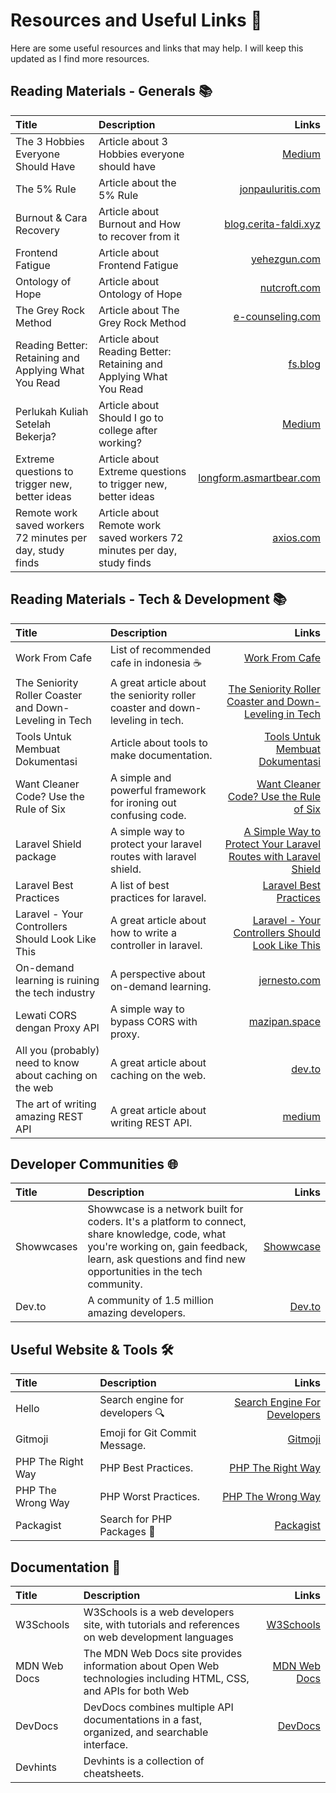 # Resources and Useful Links 📌

Here are some useful resources and links that may help. I will keep this updated as I find more resources.

## Reading Materials - Generals 📚️
| Title                                                     | Description                                                             |                                                                                                  Links |
|:----------------------------------------------------------|:------------------------------------------------------------------------|-------------------------------------------------------------------------------------------------------:|
| The 3 Hobbies Everyone Should Have                        | Article about 3 Hobbies everyone should have                            |          [Medium](https://medium.com/age-of-awareness/the-3-hobbies-everyone-should-have-1a2de934be83) |
| The 5% Rule                                               | Article about the 5% Rule                                               |                                [jonpauluritis.com](https://jonpauluritis.com/articles/5-percent-rule/) |
| Burnout & Cara Recovery                                   | Article about Burnout and How to recover from it                        |                     [blog.cerita-faldi.xyz](https://blog.cerita-faldi.xyz/burn-out-dan-cara-recovery/) |
| Frontend Fatigue                                          | Article about Frontend Fatigue                                          |                                         [yehezgun.com](https://yehezgun.com/articles/frontend-fatigue) |
| Ontology of Hope                                          | Article about Ontology of Hope                                          |                                         [nutcroft.com](https://nutcroft.com/blog/an-ontology-of-hope/) |
| The Grey Rock Method                                      | Article about The Grey Rock Method                                      |                [e-counseling.com](https://www.e-counseling.com/articles/what-is-the-grey-rock-method/) |
| Reading Better: Retaining and Applying What You Read      | Article about Reading Better: Retaining and Applying What You Read      |                                                                    [fs.blog](https://fs.blog/reading/) |
| Perlukah Kuliah Setelah Bekerja?                          | Article about Should I go to college after working?                     |    [Medium](https://medium.com/komunitas-blogger-m/masih-perlukah-kuliah-setelah-bekerja-93964c871939) |
| Extreme questions to trigger new, better ideas            | Article about Extreme questions to trigger new, better ideas            |                    [longform.asmartbear.com](https://longform.asmartbear.com/posts/extreme-questions/) |
| Remote work saved workers 72 minutes per day, study finds | Article about Remote work saved workers 72 minutes per day, study finds | [axios.com](https://www.axios.com/2023/01/24/remote-work-saved-workers-72-minutes-per-day-study-finds) |

## Reading Materials - Tech & Development 📚️
| Title                                                    | Description                                                                   |                                                                                                                                                                  Links |
|:---------------------------------------------------------|:------------------------------------------------------------------------------|-----------------------------------------------------------------------------------------------------------------------------------------------------------------------:|
| Work From Cafe                                           | List of recommended cafe in indonesia ☕️                                      |                                                                                                                     [Work From Cafe](https://workfromcafe.glide.page/) |
| The Seniority Roller Coaster and Down-Leveling in Tech   | A great article about the seniority roller coaster and down-leveling in tech. |                                             [The Seniority Roller Coaster and Down-Leveling in Tech](https://blog.pragmaticengineer.com/the-seniority-roller-coaster/) |
| Tools Untuk Membuat Dokumentasi                          | Article about tools to make documentation.                                    |                                                                            [Tools Untuk Membuat Dokumentasi](https://blog.cerita-faldi.xyz/tools-membuat-dokumentasi/) |
| Want Cleaner Code? Use the Rule of Six                   | A simple and powerful framework for ironing out confusing code.               |                                                                                       [Want Cleaner Code? Use the Rule of Six](https://davidamos.dev/the-rule-of-six/) |
| Laravel Shield package                                   | A simple way to protect your laravel routes with laravel shield.              | [A Simple Way to Protect Your Laravel Routes with Laravel Shield](https://dominik-geimer.com/articles/a-simple-way-to-protect-your-laravel-routes-with-laravel-shield) |
| Laravel Best Practices                                   | A list of best practices for laravel.                                         |                                                                                           [Laravel Best Practices](https://benjamincrozat.com/laravel-best-practices/) |
| Laravel - Your Controllers Should Look Like This         | A great article about how to write a controller in laravel.                   |                       [Laravel - Your Controllers Should Look Like This](https://medium.com/@macielthiago/laravel-your-controllers-should-look-like-this-c09ff9f40841) |
| On-demand learning is ruining the tech industry          | A perspective about on-demand learning.                                       |                                                                                                        [jernesto.com](https://www.jernesto.com/articles/learning.html) |
| Lewati CORS dengan Proxy API                             | A simple way to bypass CORS with proxy.                                       |                                                                                                    [mazipan.space](https://mazipan.space/lewati-cors-dengan-proxy-api) |
| All you (probably) need to know about caching on the web | A great article about caching on the web.                                     |                                                                        [dev.to](https://dev.to/enterspeed/all-you-probably-need-to-know-about-caching-on-the-web-4loa) |
| The art of writing amazing REST API                      | A great article about writing REST API.                                       |                                                                                [medium](https://jkebertz.medium.com/the-art-of-writing-amazing-rest-apis-dc4c4100478d) |

## Developer Communities 🌐
| Title      | Description                                                                                                                                                                                               |                              Links |
|:-----------|:----------------------------------------------------------------------------------------------------------------------------------------------------------------------------------------------------------|-----------------------------------:|
| Showwcases | Showwcase is a network built for coders. It's a platform to connect, share knowledge, code, what you're working on, gain feedback, learn, ask questions and find new opportunities in the tech community. | [Showwcase](https://showwcase.com) |
| Dev.to     | A community of 1.5 million amazing developers.                                                                                                                                                            |           [Dev.to](https://dev.to) |

## Useful Website & Tools 🛠️

| Title             | Description                     |                                                     Links |
|:------------------|:--------------------------------|----------------------------------------------------------:|
| Hello             | Search engine for developers 🔍 | [Search Engine For Developers](https://beta.sayhello.so/) |
| Gitmoji           | Emoji for Git Commit Message.   |                           [Gitmoji](https://gitmoji.dev/) |
| PHP The Right Way | PHP Best Practices.             |          [PHP The Right Way](https://phptherightway.com/) |
| PHP The Wrong Way | PHP Worst Practices.            |          [PHP The Wrong Way](https://phpthewrongway.com/) |
| Packagist         | Search for PHP Packages 🐘      |                       [Packagist](https://packagist.org/) |

## Documentation 📖️

| Title        | Description                                                                                                       |                                                Links |
|:-------------|:------------------------------------------------------------------------------------------------------------------|-----------------------------------------------------:|
| W3Schools    | W3Schools is a web developers site, with tutorials and references on web development languages                    |              [W3Schools](https://www.w3schools.com/) |
| MDN Web Docs | The MDN Web Docs site provides information about Open Web technologies including HTML, CSS, and APIs for both Web | [MDN Web Docs](https://developer.mozilla.org/en-US/) |
| DevDocs      | DevDocs combines multiple API documentations in a fast, organized, and searchable interface.                      |                       [DevDocs](https://devdocs.io/) |
| Devhints     | Devhints is a collection of cheatsheets.                                                                          |                                                      |